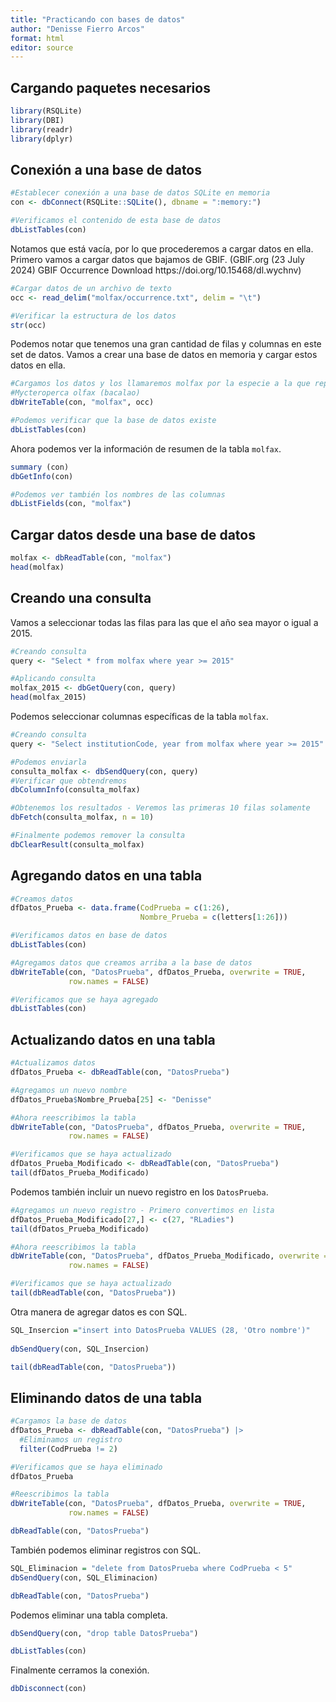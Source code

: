 ```yaml
---
title: "Practicando con bases de datos"
author: "Denisse Fierro Arcos"
format: html
editor: source
---
```


## Cargando paquetes necesarios

```r
library(RSQLite)
library(DBI)
library(readr)
library(dplyr)
```

## Conexión a una base de datos

```r
#Establecer conexión a una base de datos SQLite en memoria
con <- dbConnect(RSQLite::SQLite(), dbname = ":memory:")

#Verificamos el contenido de esta base de datos
dbListTables(con)
```
  
Notamos que está vacía, por lo que procederemos a cargar datos en ella. Primero vamos a cargar datos que bajamos de GBIF. (GBIF.org (23 July 2024) GBIF Occurrence Download https://doi.org/10.15468/dl.wychnv)

```r
#Cargar datos de un archivo de texto
occ <- read_delim("molfax/occurrence.txt", delim = "\t")

#Verificar la estructura de los datos
str(occ)
```

Podemos notar que tenemos una gran cantidad de filas y columnas en este set de datos. Vamos a crear una base de datos en memoria y cargar estos datos en ella.

```r
#Cargamos los datos y los llamaremos molfax por la especie a la que representan
#Mycteroperca olfax (bacalao)
dbWriteTable(con, "molfax", occ)

#Podemos verificar que la base de datos existe
dbListTables(con)
```

Ahora podemos ver la información de resumen de la tabla `molfax`.

```r
summary (con)
dbGetInfo(con)

#Podemos ver también los nombres de las columnas
dbListFields(con, "molfax")
```
  
## Cargar datos desde una base de datos

```r
molfax <- dbReadTable(con, "molfax")
head(molfax)
```

## Creando una consulta
Vamos a seleccionar todas las filas para las que el año sea mayor o igual a 2015.

```r
#Creando consulta
query <- "Select * from molfax where year >= 2015"

#Aplicando consulta
molfax_2015 <- dbGetQuery(con, query)
head(molfax_2015)
```

Podemos seleccionar columnas específicas de la tabla `molfax`.

```r
#Creando consulta
query <- "Select institutionCode, year from molfax where year >= 2015"

#Podemos enviarla 
consulta_molfax <- dbSendQuery(con, query)
#Verificar que obtendremos
dbColumnInfo(consulta_molfax)

#Obtenemos los resultados - Veremos las primeras 10 filas solamente
dbFetch(consulta_molfax, n = 10)

#Finalmente podemos remover la consulta
dbClearResult(consulta_molfax)
```

## Agregando datos en una tabla

```r
#Creamos datos
dfDatos_Prueba <- data.frame(CodPrueba = c(1:26),
                             Nombre_Prueba = c(letters[1:26]))

#Verificamos datos en base de datos
dbListTables(con)

#Agregamos datos que creamos arriba a la base de datos
dbWriteTable(con, "DatosPrueba", dfDatos_Prueba, overwrite = TRUE, 
             row.names = FALSE)

#Verificamos que se haya agregado
dbListTables(con)
```   

## Actualizando datos en una tabla

```r
#Actualizamos datos
dfDatos_Prueba <- dbReadTable(con, "DatosPrueba")

#Agregamos un nuevo nombre
dfDatos_Prueba$Nombre_Prueba[25] <- "Denisse"

#Ahora reescribimos la tabla
dbWriteTable(con, "DatosPrueba", dfDatos_Prueba, overwrite = TRUE, 
             row.names = FALSE)

#Verificamos que se haya actualizado
dfDatos_Prueba_Modificado <- dbReadTable(con, "DatosPrueba")
tail(dfDatos_Prueba_Modificado)
```

Podemos también incluir un nuevo registro en los `DatosPrueba`.

```r
#Agregamos un nuevo registro - Primero convertimos en lista
dfDatos_Prueba_Modificado[27,] <- c(27, "RLadies")
tail(dfDatos_Prueba_Modificado)

#Ahora reescribimos la tabla
dbWriteTable(con, "DatosPrueba", dfDatos_Prueba_Modificado, overwrite = TRUE,
             row.names = FALSE)

#Verificamos que se haya actualizado
tail(dbReadTable(con, "DatosPrueba"))
```

Otra manera de agregar datos es con SQL.

```r
SQL_Insercion ="insert into DatosPrueba VALUES (28, 'Otro nombre')"
 
dbSendQuery(con, SQL_Insercion)

tail(dbReadTable(con, "DatosPrueba"))
```

## Eliminando datos de una tabla

```r
#Cargamos la base de datos
dfDatos_Prueba <- dbReadTable(con, "DatosPrueba") |> 
  #Eliminamos un registro
  filter(CodPrueba != 2)

#Verificamos que se haya eliminado
dfDatos_Prueba

#Reescribimos la tabla
dbWriteTable(con, "DatosPrueba", dfDatos_Prueba, overwrite = TRUE, 
             row.names = FALSE)

dbReadTable(con, "DatosPrueba")
```

También podemos eliminar registros con SQL.

```r
SQL_Eliminacion = "delete from DatosPrueba where CodPrueba < 5"
dbSendQuery(con, SQL_Eliminacion)

dbReadTable(con, "DatosPrueba")
```

Podemos eliminar una tabla completa.

```r
dbSendQuery(con, "drop table DatosPrueba")

dbListTables(con)
```

Finalmente cerramos la conexión.
```r
dbDisconnect(con)
```

